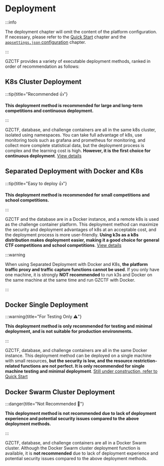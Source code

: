 
# Deployment

:::info

The deployment chapter will omit the content of the platform configuration. If necessary, please refer to the [Quick Start](/guide/start/quick-start) chapter and the [`appsettings.json` configuration](/config/appsettings) chapter.

:::

GZCTF provides a variety of executable deployment methods, ranked in order of recommendation as follows:

## K8s Cluster Deployment

:::tip{title="Recommended 👍"}

**This deployment method is recommended for large and long-term competitions and continuous deployment.**

:::

GZCTF, database, and challenge containers are all in the same k8s cluster, isolated using namespaces. You can take full advantage of k8s, use monitoring tools such as grafana and prometheus for monitoring, and collect more complete statistical data, but the deployment process is complex and the learning cost is high. **However, it is the first choice for continuous deployment**. [View details](/guide/deployment/k8s-only)

## Separated Deployment with Docker and K8s

:::tip{title="Easy to deploy 👍"}

**This deployment method is recommended for small competitions and school competitions.**

:::

GZCTF and the database are in a Docker instance, and a remote k8s is used as the challenge container platform. This deployment method can maximize the security and deployment advantages of k8s at an acceptable cost, and the deployment process is more user-friendly. **Using k3s as a k8s distribution makes deployment easier, making it a good choice for general CTF competitions and school competitions**. [View details](/guide/deployment/docker-k8s)

:::warning

When using Separated Deployment with Docker and K8s, **the platform traffic proxy and traffic capture functions cannot be used**. If you only have one machine, it is strongly **NOT recommended** to run k3s and Docker on the same machine at the same time and run GZCTF with Docker.

:::

## Docker Single Deployment

:::warning{title="For Testing Only ⚠️"}

**This deployment method is only recommended for testing and minimal deployment, and is not suitable for production environments.**

:::

GZCTF, database, and challenge containers are all in the same Docker instance. This deployment method can be deployed on a single machine with small resources, **but the security is low, and the resource restriction-related functions are not perfect. It is only recommended for single machine testing and minimal deployment**. [Still under construction, refer to Quick Start](/guide/start/quick-start)

## Docker Swarm Cluster Deployment

:::danger{title="Not Recommended 🚫"}

**This deployment method is not recommended due to lack of deployment experience and potential security issues compared to the above deployment methods.**

:::

GZCTF, database, and challenge containers are all in a Docker Swarm cluster. Although the Docker Swarm cluster deployment function is available, it is **not recommended** due to lack of deployment experience and potential security issues compared to the above deployment methods.
